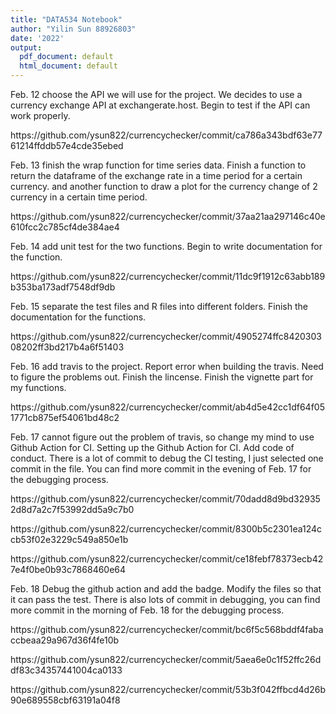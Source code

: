 ```yaml
---
title: "DATA534 Notebook"
author: "Yilin Sun 88926803"
date: '2022'
output:
  pdf_document: default
  html_document: default
---
```


Feb. 12 choose the API we will use for the project. We decides to use a currency exchange API at exchangerate.host. Begin to test if the API can work properly. 

https://github.com/ysun822/currencychecker/commit/ca786a343bdf63e7761214ffddb57e4cde35ebed


Feb. 13 finish the wrap function for time series data. Finish a function to return the dataframe of the exchange rate in a time period for a certain currency. and another function to draw a plot for the currency change of 2 currency in a certain time period. 

https://github.com/ysun822/currencychecker/commit/37aa21aa297146c40e610fcc2c785cf4de384ae4


Feb. 14 add unit test for the two functions. Begin to write documentation for the function. 

https://github.com/ysun822/currencychecker/commit/11dc9f1912c63abb189b353ba173adf7548df9db


Feb. 15 separate the test files and R files into different folders. Finish the documentation for the functions. 


https://github.com/ysun822/currencychecker/commit/4905274ffc842030308202ff3bd217b4a6f51403


Feb. 16 add travis to the project. Report error when building the travis. Need to figure the problems out. Finish the lincense. Finish the vignette part for my functions.

https://github.com/ysun822/currencychecker/commit/ab4d5e42cc1df64f051771cb875ef54061bd48c2

Feb. 17 cannot figure out the problem of travis, so change my mind to use Github Action for CI. Setting up the Github Action for CI.  Add code of conduct. There is a lot of commit to debug the CI testing, I just selected one commit in the file. You can find more commit in the evening of Feb. 17 for the debugging process. 

https://github.com/ysun822/currencychecker/commit/70dadd8d9bd329352d8d7a2c7f53992dd5a9c7b0

https://github.com/ysun822/currencychecker/commit/8300b5c2301ea124ccb53f02e3229c549a850e1b

https://github.com/ysun822/currencychecker/commit/ce18febf78373ecb427e4f0be0b93c7868460e64

Feb. 18 Debug the github action and add the badge. Modify the files so that it can pass the test. There is also lots of commit in debugging, you can find more commit in the morning of Feb. 18 for the debugging process.

https://github.com/ysun822/currencychecker/commit/bc6f5c568bddf4fabaccbeaa29a967d36f4fe10b

https://github.com/ysun822/currencychecker/commit/5aea6e0c1f52ffc26ddf83c34357441004ca0133

https://github.com/ysun822/currencychecker/commit/53b3f042ffbcd4d26b90e689558cbf63191a04f8
